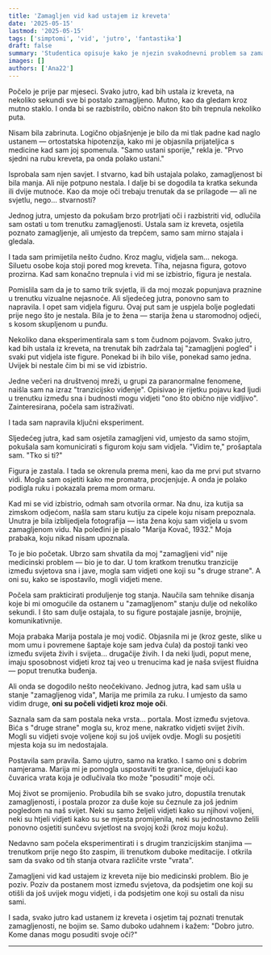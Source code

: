 ```yaml
---
title: 'Zamagljen vid kad ustajem iz kreveta'
date: '2025-05-15'
lastmod: '2025-05-15'
tags: ['simptomi', 'vid', 'jutro', 'fantastika']
draft: false
summary: 'Studentica opisuje kako je njezin svakodnevni problem sa zamagljenim vidom nakon buđenja doveo do otkrića izvanredne sposobnosti.'
images: []
authors: ['Ana22']
---
```


Počelo je prije par mjeseci. Svako jutro, kad bih ustala iz kreveta, na nekoliko sekundi sve bi postalo zamagljeno. Mutno, kao da gledam kroz mutno staklo. I onda bi se razbistrilo, obično nakon što bih trepnula nekoliko puta.

Nisam bila zabrinuta. Logično objašnjenje je bilo da mi tlak padne kad naglo ustanem — ortostatska hipotenzija, kako mi je objasnila prijateljica s medicine kad sam joj spomenula. "Samo ustani sporije," rekla je. "Prvo sjedni na rubu kreveta, pa onda polako ustani."

Isprobala sam njen savjet. I stvarno, kad bih ustajala polako, zamagljenost bi bila manja. Ali nije potpuno nestala. I dalje bi se dogodila ta kratka sekunda ili dvije mutnoće. Kao da moje oči trebaju trenutak da se prilagode — ali ne svjetlu, nego... stvarnosti?

Jednog jutra, umjesto da pokušam brzo protrljati oči i razbistriti vid, odlučila sam ostati u tom trenutku zamagljenosti. Ustala sam iz kreveta, osjetila poznato zamagljenje, ali umjesto da trepćem, samo sam mirno stajala i gledala.

I tada sam primijetila nešto čudno. Kroz maglu, vidjela sam... nekoga. Siluetu osobe koja stoji pored mog kreveta. Tiha, nejasna figura, gotovo prozirna. Kad sam konačno trepnula i vid mi se izbistrio, figura je nestala.

Pomislila sam da je to samo trik svjetla, ili da moj mozak popunjava praznine u trenutku vizualne nejasnoće. Ali sljedećeg jutra, ponovno sam to napravila. I opet sam vidjela figuru. Ovaj put sam je uspjela bolje pogledati prije nego što je nestala. Bila je to žena — starija žena u staromodnoj odjeći, s kosom skupljenom u punđu.

Nekoliko dana eksperimentirala sam s tom čudnom pojavom. Svako jutro, kad bih ustala iz kreveta, na trenutak bih zadržala taj "zamagljeni pogled" i svaki put vidjela iste figure. Ponekad bi ih bilo više, ponekad samo jedna. Uvijek bi nestale čim bi mi se vid izbistrio.

Jedne večeri na društvenoj mreži, u grupi za paranormalne fenomene, naišla sam na izraz "tranzicijsko viđenje". Opisivao je rijetku pojavu kad ljudi u trenutku između sna i budnosti mogu vidjeti "ono što obično nije vidljivo". Zainteresirana, počela sam istraživati.

I tada sam napravila ključni eksperiment.

Sljedećeg jutra, kad sam osjetila zamagljeni vid, umjesto da samo stojim, pokušala sam komunicirati s figurom koju sam vidjela. "Vidim te," prošaptala sam. "Tko si ti?"

Figura je zastala. I tada se okrenula prema meni, kao da me prvi put stvarno vidi. Mogla sam osjetiti kako me promatra, procjenjuje. A onda je polako podigla ruku i pokazala prema mom ormaru.

Kad mi se vid izbistrio, odmah sam otvorila ormar. Na dnu, iza kutija sa zimskom odjećom, našla sam staru kutiju za cipele koju nisam prepoznala. Unutra je bila izblijedjela fotografija — ista žena koju sam vidjela u svom zamagljenom vidu. Na poleđini je pisalo "Marija Kovač, 1932." Moja prabaka, koju nikad nisam upoznala.

To je bio početak. Ubrzo sam shvatila da moj "zamagljeni vid" nije medicinski problem — bio je to dar. U tom kratkom trenutku tranzicije između svjetova sna i jave, mogla sam vidjeti one koji su "s druge strane". A oni su, kako se ispostavilo, mogli vidjeti mene.

Počela sam prakticirati produljenje tog stanja. Naučila sam tehnike disanja koje bi mi omogućile da ostanem u "zamagljenom" stanju dulje od nekoliko sekundi. I što sam dulje ostajala, to su figure postajale jasnije, brojnije, komunikativnije.

Moja prabaka Marija postala je moj vodič. Objasnila mi je (kroz geste, slike u mom umu i povremene šaptaje koje sam jedva čula) da postoji tanki veo između svijeta živih i svijeta... drugačije živih. I da neki ljudi, poput mene, imaju sposobnost vidjeti kroz taj veo u trenucima kad je naša svijest fluidna — poput trenutka buđenja.

Ali onda se dogodilo nešto neočekivano. Jednog jutra, kad sam ušla u stanje "zamagljenog vida", Marija me primila za ruku. I umjesto da samo vidim druge, **oni su počeli vidjeti kroz moje oči**.

Saznala sam da sam postala neka vrsta... portala. Most između svjetova. Bića s "druge strane" mogla su, kroz mene, nakratko vidjeti svijet živih. Mogli su vidjeti svoje voljene koji su još uvijek ovdje. Mogli su posjetiti mjesta koja su im nedostajala.

Postavila sam pravila. Samo ujutro, samo na kratko. I samo oni s dobrim namjerama. Marija mi je pomogla uspostaviti te granice, djelujući kao čuvarica vrata koja je odlučivala tko može "posuditi" moje oči.

Moj život se promijenio. Probudila bih se svako jutro, dopustila trenutak zamagljenosti, i postala prozor za duše koje su čeznule za još jednim pogledom na naš svijet. Neki su samo željeli vidjeti kako su njihovi voljeni, neki su htjeli vidjeti kako su se mjesta promijenila, neki su jednostavno želili ponovno osjetiti sunčevu svjetlost na svojoj koži (kroz moju kožu).

Nedavno sam počela eksperimentirati i s drugim tranzicijskim stanjima — trenutkom prije nego što zaspim, ili trenutkom duboke meditacije. I otkrila sam da svako od tih stanja otvara različite vrste "vrata".

Zamagljeni vid kad ustajem iz kreveta nije bio medicinski problem. Bio je poziv. Poziv da postanem most između svjetova, da podsjetim one koji su otišli da još uvijek mogu vidjeti, i da podsjetim one koji su ostali da nisu sami.

I sada, svako jutro kad ustanem iz kreveta i osjetim taj poznati trenutak zamagljenosti, ne bojim se. Samo duboko udahnem i kažem: "Dobro jutro. Kome danas mogu posuditi svoje oči?"

<StoryDisclaimer />

---

<SymptomStoryForm />